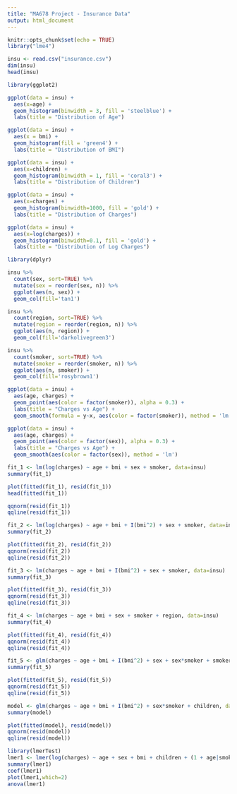 ```yaml
---
title: "MA678 Project - Insurance Data"
output: html_document
---
```


```r
knitr::opts_chunk$set(echo = TRUE)
library("lme4")
```

```r
insu <- read.csv("insurance.csv")
dim(insu)
head(insu)
```

```r
library(ggplot2)

ggplot(data = insu) +
  aes(x=age) +
  geom_histogram(binwidth = 3, fill = 'steelblue') + 
  labs(title = "Distribution of Age")
```

```r
ggplot(data = insu) +
  aes(x = bmi) +
  geom_histogram(fill = 'green4') + 
  labs(title = "Distribution of BMI")
```

```r
ggplot(data = insu) +
  aes(x=children) +
  geom_histogram(binwidth = 1, fill = 'coral3') + 
  labs(title = "Distribution of Children")
```

```r
ggplot(data = insu) +
  aes(x=charges) +
  geom_histogram(binwidth=1000, fill = 'gold') + 
  labs(title = "Distribution of Charges")
```

```r
ggplot(data = insu) +
  aes(x=log(charges)) +
  geom_histogram(binwidth=0.1, fill = 'gold') + 
  labs(title = "Distribution of Log Charges")
```


```r
library(dplyr) 

insu %>%
  count(sex, sort=TRUE) %>%
  mutate(sex = reorder(sex, n)) %>%
  ggplot(aes(n, sex)) + 
  geom_col(fill='tan1')
```

```r
insu %>%
  count(region, sort=TRUE) %>%
  mutate(region = reorder(region, n)) %>%
  ggplot(aes(n, region)) + 
  geom_col(fill='darkolivegreen3')
```

```r
insu %>%
  count(smoker, sort=TRUE) %>%
  mutate(smoker = reorder(smoker, n)) %>%
  ggplot(aes(n, smoker)) + 
  geom_col(fill='rosybrown1')
```

```r
ggplot(data = insu) +
  aes(age, charges) +
  geom_point(aes(color = factor(smoker)), alpha = 0.3) +
  labs(title = "Charges vs Age") +
  geom_smooth(formula = y~x, aes(color = factor(smoker)), method = 'lm')
```

```r
ggplot(data = insu) +
  aes(age, charges) +
  geom_point(aes(color = factor(sex)), alpha = 0.3) +
  labs(title = "Charges vs Age") +
  geom_smooth(aes(color = factor(sex)), method = 'lm')
```

```r
fit_1 <- lm(log(charges) ~ age + bmi + sex + smoker, data=insu)
summary(fit_1)
```

```r
plot(fitted(fit_1), resid(fit_1))
head(fitted(fit_1))
```

```r
qqnorm(resid(fit_1))
qqline(resid(fit_1))
```

```r
fit_2 <- lm(log(charges) ~ age + bmi + I(bmi^2) + sex + smoker, data=insu)
summary(fit_2)
```

```r
plot(fitted(fit_2), resid(fit_2))
qqnorm(resid(fit_2))
qqline(resid(fit_2))
```

```r
fit_3 <- lm(charges ~ age + bmi + I(bmi^2) + sex + smoker, data=insu)
summary(fit_3)
```

```r
plot(fitted(fit_3), resid(fit_3))
qqnorm(resid(fit_3))
qqline(resid(fit_3))
```

```r
fit_4 <- lm(charges ~ age + bmi + sex + smoker + region, data=insu)
summary(fit_4)
```

```r
plot(fitted(fit_4), resid(fit_4))
qqnorm(resid(fit_4))
qqline(resid(fit_4))
```

```r
fit_5 <- glm(charges ~ age + bmi + I(bmi^2) + sex + sex*smoker + smoker + children, data=insu)
summary(fit_5)
```

```r
plot(fitted(fit_5), resid(fit_5))
qqnorm(resid(fit_5))
qqline(resid(fit_5))
```

```r
model <- glm(charges ~ age + bmi + I(bmi^2) + sex*smoker + children, data=insu)
summary(model)

plot(fitted(model), resid(model))
qqnorm(resid(model))
qqline(resid(model))
```
```r
library(lmerTest)
lmer1 <- lmer(log(charges) ~ age + sex + bmi + children + (1 + age|smoker), data=insu)
summary(lmer1)
coef(lmer1)
plot(lmer1,which=2)
anova(lmer1)
```


